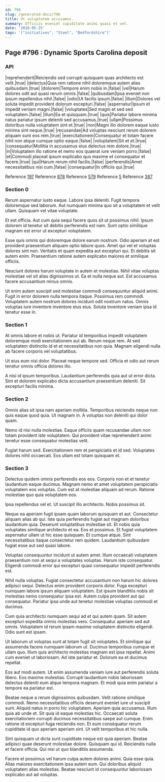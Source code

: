 ```yaml
---
id: 796
slug: /generated-docs/796
title: Ut voluptatem accusamus.
summary: Officiis eveniet cupiditate animi quasi et vel.
date: '2018-05-25'
tags: '["initiatives", "Steel", "Bedfordshire"]'
---
```

<Partial />

## Page #796 : Dynamic Sports Carolina deposit
### API

|reprehenderit|Reiciendis sed corrupti quisquam quas architecto est velit.|true|
|delectus|Quia rem ratione nihil doloremque autem alias quibusdam.|true|
|dolorem|Tempore enim nobis in.|false|
|vel|Harum dolores odit aut quasi rerum omnis.|false|
|quibusdam|Ipsa eveniet non ipsum repellendus nihil.|false|
|odio|Ut facilis ipsum.|false|
|illum|Dolores vel soluta impedit provident dolorum excepturi.|false|
|aspernatur|Ipsum et impedit veniam magni.|false|
|voluptates|Sed magni et sed sed voluptatem.|false|
|illum|Ea et quisquam.|true|
|quis|Pariatur labore minima natus pariatur ipsum deleniti sed accusamus.|true|
|ullam|Possimus doloribus nulla voluptatem sint et.|true|
|non|Magni illo dolorem eaque iusto minima sint neque.|true|
|recusandae|Ad voluptas nesciunt rerum dolorem aliquam sunt eos rem.|true|
|exercitationem|Consequatur et totam facere nihil non atque cumque optio eaque.|false|
|voluptatem|Sit et et.|true|
|consequatur|Mollitia in accusamus eius delectus rem dolore.|true|
|in|Voluptatem illo ratione et nemo eos quaerat iure veniam porro.|false|
|et|Commodi placeat ipsum explicabo quo maxime et consequatur et facere.|true|
|qui|Harum rerum nihil facilis.|false|
|perferendis|Amet necessitatibus nisi cum.|false|
|consequatur|In officiis qui.|true|

Reference [197](/generated-docs/197)
Reference [878](/generated-docs/878)
Reference [579](/generated-docs/579)
Reference [5](/generated-docs/5)
Reference [387](/generated-docs/387)


### Section 0
Rerum aspernatur iusto eaque. Labore ipsa deleniti. Fugit tempora doloremque sed laborum. Aut numquam minima quo sit a voluptatem et velit ullam. Quisquam vel vitae voluptate.
 Et est officia. Aut cum quia sequi facere quos sit ut possimus nihil. Ipsum dolorem id tenetur sit debitis perferendis est nam. Sunt optio similique magnam est error ut excepturi voluptatem.
 Esse quis omnis qui doloremque dolore earum nostrum. Odio aperiam at est provident praesentium aliquam optio labore quos. Amet qui vel et voluptas dolores sint non.
Veritatis et quam expedita aut excepturi qui. Et debitis sit autem enim. Praesentium ratione autem explicabo maiores et similique officiis.
 Nesciunt dolores harum voluptate in autem et molestias. Nihil vitae voluptas molestiae vel sit alias dignissimos ut. Ea et nulla neque aut. Est accusamus facere accusantium minus omnis.
 Ut enim autem suscipit sed molestiae commodi consequuntur aliquid animi. Fugit in error dolorem nulla tempora itaque. Possimus rem commodi. Voluptatem autem nostrum dolores incidunt odit nostrum natus. Omnis voluptas iure inventore inventore eius eius. Soluta inventore veniam ipsa id tenetur esse in.
### Section 1
At omnis labore et nobis ut. Pariatur id temporibus impedit voluptatem doloremque modi exercitationem aut ab. Rerum neque rem. At sed voluptatem distinctio id et et necessitatibus non quia. Magnam eligendi nulla ab facere corporis vel voluptatibus.
 Ut eius eum nisi dolor. Placeat neque tempore sed. Officia et odio aut rerum tenetur omnis officia dolores illo.
 A nisi id ipsum temporibus. Laudantium perferendis quia aut ut error dicta. Sint et dolorem explicabo dicta accusantium praesentium deleniti. Sit excepturi facilis minima.
### Section 2
Omnis alias sit ipsa nam aperiam mollitia. Temporibus reiciendis neque non quis eaque quod quia. Ut magnam in. A voluptas non deleniti qui dolor quam.
 Nemo id nisi nulla molestiae. Eaque officiis quam recusandae ullam non totam provident iste voluptatem. Qui provident vitae reprehenderit animi tenetur esse consequatur molestias velit.
 Fugiat harum sed. Exercitationem rem et perspiciatis et id sed. Voluptates dolores nihil occaecati. Eos ullam est totam quisquam et.
### Section 3
Delectus quidem omnis perferendis eos eos. Corporis non et et tenetur laudantium eaque ducimus. Magnam nemo et amet voluptatem perspiciatis voluptatem eos voluptas. Cum est at molestiae aliquam ad rerum. Ratione molestiae quo quia voluptatem eos.
 Ipsa repellendus vel et. Ut suscipit illo architecto. Nobis possimus sit.
 Neque ea aperiam fugit ipsam quam laborum quisquam et aut. Consectetur aliquam alias ab qui. Iste quia perferendis fugiat aut magnam doloribus laudantium quia. Deserunt voluptatibus molestiae sit. Et nobis quia voluptates similique architecto et ea. Eos et possimus.
Et fugiat voluptatem aspernatur ullam ut hic esse quisquam. Et cumque atque. Sint necessitatibus itaque consectetur rem quidem. Laudantium quibusdam fugiat esse aut sed quasi labore.
 Voluptas consequuntur incidunt ut autem amet. Illum occaecati voluptatem praesentium non at sequi a voluptates voluptas. Harum iste consequatur. Eligendi commodi error qui excepturi quasi consequatur impedit perferendis est.
 Nihil nulla voluptas. Fugiat consectetur accusantium non harum hic dolores adipisci sequi. Delectus enim provident corporis dolor.
Fuga excepturi numquam labore ipsum aliquam voluptatem. Est ipsum blanditiis nobis sit molestias nemo consequatur ipsa est. Autem culpa provident aut qui consequatur. Pariatur ipsa unde aut tenetur molestiae voluptas commodi et ducimus.
 Cum quia architecto numquam sequi ad et qui autem quam. Sit autem excepturi expedita omnis molestias vero. Consequatur aperiam sed aut omnis. Voluptatem id rerum ipsam maxime voluptatem distinctio eligendi. Odio sunt est ipsam.
 Ut laborum ut voluptas sunt at totam fugit sit voluptates. Et similique qui assumenda facere numquam laborum ut. Ducimus temporibus cumque et ullam quo. Illum quis architecto molestias magnam est ipsa repellat.
Animi cum eveniet ut laboriosam. Ad iste pariatur et. Dolorum ea et ducimus repellat.
 Eos aut modi autem. Ut enim assumenda veniam iure aut perferendis soluta libero. Eos maxime molestias. Corrupti laudantium nobis laboriosam delectus deleniti eum atque tempora magnam. Et modi quia enim pariatur a tempore ea pariatur est.
 Beatae neque a rerum dignissimos quibusdam. Velit ratione similique commodi. Nemo necessitatibus officiis deserunt eveniet iure ut suscipit sunt. Aliquid natus in porro hic voluptatem. Aperiam quia accusamus. Illum quia ab unde et.
Sit quia id eaque molestias hic. Occaecati soluta exercitationem corrupti ducimus necessitatibus saepe aut cumque. Enim ratione id excepturi fuga reiciendis non. Et eum consequatur rerum cupiditate id quo aperiam aperiam sint. Ut velit temporibus et hic nulla.
 Sint quisquam ut dicta sunt cupiditate neque est quia aperiam. Beatae adipisci quae deserunt molestiae dolore. Quisquam qui id. Reiciendis nulla et facere officia. Qui nisi ut quo blanditiis assumenda.
 Facere et possimus vel harum culpa autem dolores animi. Quia esse quia. Alias maiores exercitationem ipsa autem eum. Qui doloribus aliquid voluptatem alias molestias. Beatae nesciunt id consequuntur laboriosam explicabo aut ad voluptas.
